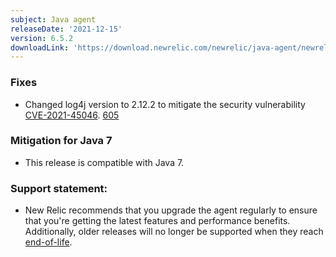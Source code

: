 ```yaml
---
subject: Java agent
releaseDate: '2021-12-15'
version: 6.5.2
downloadLink: 'https://download.newrelic.com/newrelic/java-agent/newrelic-agent/6.5.2/'
---
```


### Fixes
* Changed log4j version to 2.12.2 to mitigate the security vulnerability [CVE-2021-45046](https://github.com/advisories/GHSA-7rjr-3q55-vv33). [605](https://github.com/newrelic/newrelic-java-agent/issues/605)

### Mitigation for Java 7
* This release is compatible with Java 7.

### Support statement:
* New Relic recommends that you upgrade the agent regularly to ensure that you're getting the latest features and
  performance benefits. Additionally, older releases will no longer be supported when they reach
  [end-of-life](https://docs.newrelic.com/docs/using-new-relic/cross-product-functions/install-configure/notification-changes-new-relic-saas-features-distributed-software/).

